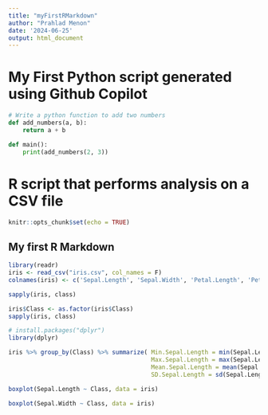 ```yaml
---
title: "myFirstRMarkdown"
author: "Prahlad Menon"
date: '2024-06-25'
output: html_document
---
```


# My First Python script generated using Github Copilot

```python
# Write a python function to add two numbers
def add_numbers(a, b):
    return a + b    

def main():
    print(add_numbers(2, 3))

```

# R script that performs analysis on a CSV file 

```r
knitr::opts_chunk$set(echo = TRUE)
```

## My first R Markdown

```r

library(readr)
iris <- read_csv("iris.csv", col_names = F)
colnames(iris) <- c('Sepal.Length', 'Sepal.Width', 'Petal.Length', 'Petal.Width', 'Class')

sapply(iris, class)

iris$Class <- as.factor(iris$Class)
sapply(iris, class)

# install.packages("dplyr")
library(dplyr)

iris %>% group_by(Class) %>% summarize( Min.Sepal.Length = min(Sepal.Length, na.rm=T),
                                        Max.Sepal.Length = max(Sepal.Length, na.rm=T),
                                        Mean.Sepal.Length = mean(Sepal.Length, na.rm=T),
                                        SD.Sepal.Length = sd(Sepal.Length, na.rm=T))  %>% as.data.frame()

```

```r
boxplot(Sepal.Length ~ Class, data = iris)

```

```r

boxplot(Sepal.Width ~ Class, data = iris)
```

